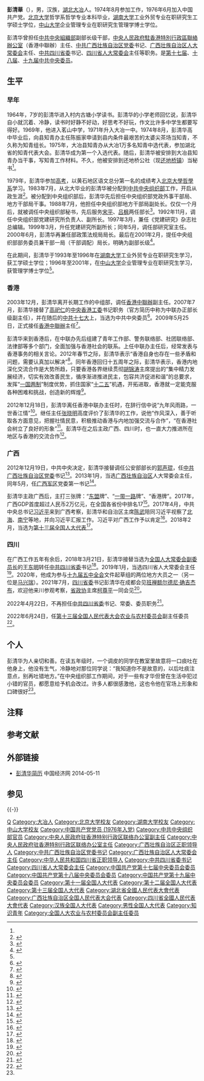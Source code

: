 {{Infobox Officeholder
| 图像 = Peng_Qinghua.png
| 图像大小 = 240px
| 图像说明 = 
| 职务 = {{CPC}}[[中国共产党四川省委员会|四川省委员会]]书记
| 就任日期 = 2018年3月21日
| 卸任日期 = 2022年4月22日
| 副职 = [[尹力_(官员)|尹力]]{{to}}[[黄强_(1963年)|黄强]]（省长）
| 总书记 = [[习近平|习近平]]
| 前任 = [[王东明_(1956年)|王东明]]
| 继任 = [[王晓晖|王晓晖]]
| 职务1 = {{中华人民共和国国徽}}[[四川省人民代表大会常务委员会|四川省人民代表大会常务委员会]]主任
| 就任日期1 = 2019年1月19日
| 卸任日期1 = 
| 副职1 = 
| 前任1 = [[王东明_(1956年)|王东明]]
| 继任1 = [[王晓晖|王晓晖]]
| 职务2 = {{CPC/logo}}[[中国共产党广西壮族自治区委员会|中国共产党广西壮族自治区委员会]]书记
| 就任日期2 = 2012年12月19日
| 卸任日期2 = 2018年3月21日
| 副职2 = [[马飚|马飚]]{{to}}[[陈武_(政治人物)|陈武]]（政府主席）
| 总书记2 = [[习近平|习近平]]
| 前任2 = [[郭声琨|郭声琨]]
| 继任2 = [[鹿心社|鹿心社]]
| 职务3 = {{中华人民共和国国徽}}[[广西壮族自治区人民代表大会常务委员会|广西壮族自治区人民代表大会常务委员会]]主任
| 就任日期3 = 2013年1月29日
| 卸任日期3 = 2019年1月14日
| 副职3 = 
| 前任3 = [[郭声琨|郭声琨]]
| 继任3 = [[鹿心社|鹿心社]]
| 职务4 = {{中华人民共和国国徽}}[[中央人民政府驻香港特别行政区联络办公室|中央人民政府驻香港特别行政区联络办公室]]主任
| 就任日期4 = 2009年5月25日
| 卸任日期4 = 2012年12月18日
| 副职4 = 
| primeminister4 = [[温家宝|温家宝]]
| 2blankname4 = {{nowrap|港澳办主任}}
| 2namedata4 = [[廖暉|廖暉]]{{to}}[[王光亚|王光亚]]
| 前任4 = [[高祀仁|高祀仁]]
| 继任4 = [[张晓明|张晓明]]
| 职务5 = 
| 就任日期5 = 
| 卸任日期5 = 
| 前任5 = 
| 继任5 = 
| 姓名 = 彭清华
| honorific-suffix = 同志
| 原名 = 
| 字 = 
| 号 = 
| 籍贯 = [[湖北|湖北]][[大冶|大冶]]
| 出生日期 = {{birth date and age|1957|4|28}}{{注|农历1957年3月29号（一九五七丁酉年三月廿九日）}}
| 出生地点 = {{CHN}}[[湖北省|湖北省]][[黄冈专区|黄冈专区]][[大冶县|大冶县]][[茗山乡|茗山乡]]彭晚村
| 逝世日期 = <!-- {{Death date and age|}}（死亡在前，出生在后）{{Death year and age|}} -->
| 逝世地点 = 
| 居处 = [[四川|四川]][[成都|成都]]
| 政党 = {{CPC}}
| 职业 = 官员
| 父母 = 彭春海<br>黄双凤
| 配偶 = <!--{{marriage|姓名|}} -->
| 子女 = 
| 亲属 = 
| 信仰 = [[无神论|无]]
| 专业 = 
| 母校 = 茗山中学<br>大冶一中<br>[[北京大学|北京大学]]哲学系<br>[[湖南大学|湖南大学]]<br>[[中山大学|中山大学]]
| 网站 = 
| 签名 = 
| 脚注 = 
}}

'''彭清華'''（{{bd|1957年|4月28日|catIdx=P彭}}）{{注|农历1957年3月29号（一九五七丁酉年三月廿九日）}}，男，汉族，[[湖北|湖北]][[大冶|大冶]]人。1974年8月参加工作，1976年6月加入中国共产党。[[北京大学|北京大学]]哲学系哲学专业本科毕业，[[湖南大学|湖南大学]]工业外贸专业在职研究生工学硕士学位，[[中山大学|中山大学]]企业管理专业在职研究生管理学博士学位。

彭清华曾担任[[中共中央組織部|中共中央組織部]]副部长级干部，[[中央人民政府駐香港特別行政區聯絡辦公室|中央人民政府駐香港特別行政區聯絡辦公室]]（香港中聯辦）主任、[[中國共產黨廣西壯族自治區委員會|中共广西壮族自治区党委]]书记、[[广西壮族自治区人大常委会|广西壮族自治区人大常委会]]主任、[[中共四川省委|中共四川省委]]书记、[[四川省人大常委会|四川省人大常委会]]主任等职务。是[[中国共产党第十七届中央委员会委员列表|第十七届]]、[[中国共产党第十八届中央委员会委员列表|十八届]]、[[中国共产党第十九届中央委员会委员列表|十九届中共中央委员]]。

== 生平 ==
=== 早年 ===
1964年，7岁的彭清华进入村内古塘小学读书。彭清华的小学老师回忆说，彭清华自小就沉着、冷静，读书时好静不好动，好思考不好玩，作文比许多中学生都要写得好。1969年，他进入茗山中学，1971年升入大冶一中。1974年8月，彭清华高中毕业后，向县知青办主任陈振家申请到县内条件最艰苦的太婆尖茶场当知青，不久称为知青组长。1975年，大冶县知青办从大冶1万多名知青中选代表，参加湖北省的知青代表大会。彭清华成为第一个入选代表。随后，彭清华被安排到大冶县知青办当干事，写知青工作材料。不久，他被安排到还地桥公社（现[[还地桥镇|还地桥镇]]）当秘书<ref name="早年故事"/>。

1979年，彭清华参加[[普通高等学校招生全国统一考试|高考]]，以黄石地区语文总分第一名的成绩考入[[北京大學|北京大學]][[哲學系|哲學系]]学习。1983年7月，从北大毕业的彭清华被分配到[[中共中央组织部|中共中央组织部]]工作，开启从政生涯<ref name="早年故事">{{cite web |title=心系家乡 柔情似水 |url=http://www.hsdcw.com/html/2012-12-20/512437.htm |website=东楚晚报 |accessdate=2020-07-15 |date=2012-12-20 |archive-date=2013-06-02 |archive-url=https://web.archive.org/web/20130602032206/http://www.hsdcw.com/html/2012-12-20/512437.htm |dead-url=no }}</ref>。被分配到中央组织部后，彭清华先后担任中央组织部党政外事干部局、地方干部局干事。1988年7月，他担任中央组织部地方干部局副处长。仅仅一个月后，就被调任中央组织部秘书，先后服务[[宋平|宋平]]、[[吕枫|吕枫]]两任部长<ref>{{cite web |title=彭清华履新广西 创涉港官员晋升新路径 |url=http://china.takungpao.com/guangxi/2012-12/1343010.html |website=大公网 |accessdate=2020-07-15 |date=2012-12-19 |archive-date=2022-01-02 |archive-url=https://web.archive.org/web/20220102022133/http://china.takungpao.com/guangxi/2012-12/1343010.html |dead-url=no }}</ref>。1992年11月，调任中央组织部党建研究所负责人、副所长。1997年3月，兼任《党建研究》杂志社总编辑。1999年3月，升任党建研究所副所长；同年5月，调任部研究室主任。2000年6月，彭清华再兼任部政策法规局局长。最后在2001年2月，提任中央组织部部务委员兼干部一局（干部调配）局长，明确为副部长级<ref name="行履">{{cite web |title=彭清华同志简历 |website=四川在线 |accessdate=2020-07-15 |date=2019-01-19}}</ref>。

在此期间，彭清华于1993年至1996年在[[湖南大学|湖南大学]]工业外贸专业在职研究生学习，获工学硕士学位；1996年至2001年，在[[中山大学|中山大学]]企业管理专业在职研究生学习，获管理学博士学位<ref name="行履"/>。

=== 香港 ===
2003年12月，彭清华离开长期工作的中组部，调任[[中央人民政府駐香港特別行政區聯絡辦公室|香港中聯辦]]副主任。2007年7月，彭清华接替了[[高祀仁|高祀仁]]的[[中共中央香港工作委员会|中央香港工委]]书记职务（官方简历中称为中联办正部长级副主任），并在随后的[[中共十七大|中共十七大]]上，当选为中共中央委员<ref name="一哥">{{cite journal |author1=戴杰 |title=彭清华：中央驻港机构“新一哥” |journal=共产党员 |date=2009 |issue=14}}</ref>。2009年5月25日，正式接任[[中央人民政府駐香港特別行政區聯絡辦公室|香港中聯辦]]主任<ref>{{cite web |title=彭清华出任中央政府驻港联络办主任 |url=http://www.chinanews.com/ga/ga-sszqf/news/2009/05-25/1707107.shtml |website=中国新闻网 |accessdate=2020-07-15 |date=2009-05-25 |archive-date=2021-02-19 |archive-url=https://web.archive.org/web/20210219202315/http://www.chinanews.com/ga/ga-sszqf/news/2009/05-25/1707107.shtml |dead-url=no }}</ref>。

彭清华来到香港后，在中联办先后组建了青年工作部、警务联络部、社团联络部、法律部等多个部门，全面加强与香港社会的联系。上任中联办主任后，经常发表与香港事务的相关言论。2012年春节之际，彭清华表示“香港自身也存在一些矛盾和问题，需要认真加以解决”<ref>{{cite web |title=彭清华：香港需要认真解决自身矛盾 |url=https://www.guancha.cn/politics/2012_02_03_65114.shtml |website=观察者网 |accessdate=2020-07-15 |date=2012-02-03 |archive-date=2022-02-04 |archive-url=https://web.archive.org/web/20220204073630/https://www.guancha.cn/politics/2012_02_03_65114.shtml |dead-url=no }}</ref>。同年香港回归十五周年之际，彭清华表示，香港内地深化交流合作是大势所趋，只要香港各界继续贯彻[[胡锦涛|胡锦涛]]主席提出的“集中精力发展经济，切实有效改善民生，循序渐进推进民主，包容共济促进和谐”的总要求，发挥“[[一国两制|一国两制]]”制度优势，抓住国家“[[十二五|十二五]]”机遇，开拓进取，香港就一定能克服各种困难和挑战，创造新的辉煌<ref>{{cite web |title=彭清华：15年来“一国两制”在香港实践取得巨大成功 |url=https://china.huanqiu.com/article/9CaKrnJvUiV |website=环球网 |accessdate=2020-07-15 |date=2012-06-20 |archive-date=2022-03-06 |archive-url=https://web.archive.org/web/20220306063010/https://china.huanqiu.com/article/9CaKrnJvUiV |dead-url=no }}</ref>。

2012年12月18日，彭清华离任香港中联办主任时，在辞行信中说“九年风雨路，一世香江情”<ref>{{cite web |title=彭清华辞行信：我即将调往内地工作 |url=http://roll.sohu.com/20121219/n360891404.shtml |website=搜狐 |accessdate=2020-07-15 |date=2012-12-19 |archive-date=2022-01-02 |archive-url=https://web.archive.org/web/20220102025057/http://roll.sohu.com/20121219/n360891404.shtml |dead-url=no }}</ref>。继任主任[[张晓明|张晓明]]高度评价了彭清华的工作，说他“作风深入，善于听取各方面意见，把握社情民意，积极推动香港与内地加强交流与合作”，“在香港社会树立了良好的形象”<ref>{{cite web |title=国务院决定：张晓明任中联办主任 彭清华卸任 |url=http://politics.people.com.cn/n/2012/1219/c70731-19946812.html |website=人民网 |accessdate=2020-07-15 |date=2012-12-19 |archive-date=2022-01-02 |archive-url=https://web.archive.org/web/20220102025105/http://politics.people.com.cn/n/2012/1219/c70731-19946812.html |dead-url=no }}</ref>。彭清华在之后主政广西、四川时，也一直大力推进所在地区与香港的交流合作<ref>{{cite web |title=这位省委书记又打香港牌 曾获三任港首捧场 |url=http://news.sina.com.cn/c/2018-05-13/doc-ihamfahx6845823.shtml |website=新浪 |accessdate=2020-07-15 |date=2018-05-13 |archive-date=2022-01-02 |archive-url=https://web.archive.org/web/20220102022239/http://news.sina.com.cn/c/2018-05-13/doc-ihamfahx6845823.shtml |dead-url=no }}</ref>。

=== 广西 ===
2012年12月19日，中共中央决定，彭清华接替调任公安部部长的[[郭声琨|郭声琨]]，任[[中共广西壮族自治区党委|中共广西壮族自治区党委]]书记<ref>{{cite news|title=广西壮族自治区党委主要负责同志职务调整|url=http://news.xinhuanet.com/2012-12/19/c_114086216.htm|accessdate=2012-12-19|publisher=新华社|language=zh-hans|archive-date=2016-07-13|archive-url=https://web.archive.org/web/20160713220716/http://news.xinhuanet.com/2012-12/19/c_114086216.htm|dead-url=no}}</ref>。2013年1月，当选[[广西壮族自治区|广西壮族自治区]]人大常委会主任，同年5月，任[[广西军区|广西军区]]党委第一书记<ref>{{cite web|accessdate=2014-06-10|url=http://district.ce.cn/newarea/sddy/201305/06/t20130506_24352044.shtml|title=彭清华任广西军区党委第一书记 龙义和任副书记|publisher=中国经济网|archive-date=2022-02-04|archive-url=https://web.archive.org/web/20220204073720/http://district.ce.cn/newarea/sddy/201305/06/t20130506_24352044.shtml|dead-url=no}}</ref>。

彭清华主政广西后，主打三张牌：“[[东盟|东盟]]牌”、“[[一带一路|一带一路]]牌”、“香港牌”。2017年，广西GDP首度超过人民币2万亿元，在全国各省份中排名17<ref>{{cite web |title=港媒：传彭清华主政四川 |url=https://www.zaobao.com/realtime/china/story20180320-844182 |website=联合早报 |accessdate=2020-07-15 |date=2018-03-20}}</ref>。2017年4月，中共中央总书记[[习近平|习近平]]来到广西考察，彭清华和自治区主席[[陈武_(政治人物)|陈武]]陪同习近平视察了[[北海市|北海]]、[[南宁|南宁]]等地，并向习近平汇报工作。习近平对广西工作予以肯定<ref>{{cite web |title=习近平在广西考察时强调：扎实推动经济社会持续健康发展 |url=http://www.xinhuanet.com/politics/2017-04/21/c_1120853744.htm |website=新华网 |accessdate=2020-07-15 |date=2017-04-21 |archive-date=2022-01-02 |archive-url=https://web.archive.org/web/20220102022310/http://www.xinhuanet.com/politics/2017-04/21/c_1120853744.htm |dead-url=no }}</ref>。2018年2月，当选为[[第十三届全国人大代表|第十三届全国人大代表]]<ref>{{Cite web|title=（受权发布）中华人民共和国第十三届全国人民代表大会代表名单-中新网|url=http://www.chinanews.com/gn/2018/02-25/8453959.shtml|accessdate=2021-02-13|work=中新网|archive-date=2018-02-27|archive-url=https://web.archive.org/web/20180227031724/http://www.chinanews.com/gn/2018/02-25/8453959.shtml|dead-url=no}}</ref>。

=== 四川 ===
在广西工作五年有余后，2018年3月21日，彭清华接替当选为[[全国人大常委会副委员长|全国人大常委会副委员长]]的[[王东明_(1956年)|王东明]]转任[[中共四川省委|中共四川省委]]书记<ref>{{cite web |title=四川省委主要负责同志职务调整 彭清华任四川省委书记 |url=http://www.xinhuanet.com/politics/2018-03/21/c_1122568764.htm |website=新华网 |accessdate=2020-07-15 |date=2018-03-21 |archive-date=2022-01-02 |archive-url=https://web.archive.org/web/20220102025106/http://www.xinhuanet.com/politics/2018-03/21/c_1122568764.htm |dead-url=no }}</ref>。2019年1月，当选四川省人大常委会主任<ref>{{cite web |title=彭清华当选四川省人大常委会主任 |url=http://www.xinhuanet.com/renshi/2019-01/20/c_1124016809.htm |website=新华网 |accessdate=2020-07-15 |date=2019-01-20 |archive-date=2022-01-02 |archive-url=https://web.archive.org/web/20220102042727/http://www.xinhuanet.com/renshi/2019-01/20/c_1124016809.htm |dead-url=no }}</ref>。2020年，他成为参与[[中国共产党第十九届中央委员会第五次全体会议|十九届五中全会]]文件起草组的两位地方大员之一（另一位是[[马兴瑞|马兴瑞]]）。2021年7月，[[四川省委|四川省委]]书记彭清华在成都会见[[班禅额尔德尼·确吉杰布|班禅额尔德尼·确吉杰布]]，欢迎他来川参观考察，[[中国人民政治协商会议四川省委员会|省政协]]主席[[柯尊平|柯尊平]]一同会见<ref>{{Cite web|title=彭清华会见班禅额尔德尼·确吉杰布 柯尊平一同会见-国际在线|url=http://sc.cri.cn/n/20210713/a6b5f675-7393-8082-a09f-a7e76f5826e7.html|access-date=2021-07-13|work=sc.cri.cn|archive-date=2021-07-16|archive-url=https://web.archive.org/web/20210716135729/http://sc.cri.cn/n/20210713/a6b5f675-7393-8082-a09f-a7e76f5826e7.html|dead-url=no}}</ref>。

2022年4月22日，不再担任[[中共四川省委|中共四川省委]]书记、常委、委员职务<ref>{{Cite web|title=河北、四川省委主要负责同志职务调整-新华网|url=http://www.news.cn/politics/2022-04/22/c_1128585747.htm|access-date=2022-04-22|work=www.news.cn|archive-date=2022-04-23|archive-url=https://web.archive.org/web/20220423013727/http://www.news.cn/politics/2022-04/22/c_1128585747.htm}}</ref>。

2022年6月24日，任[[第十三届全国人民代表大会|第十三届全国人民代表大会]][[全国人民代表大会农业与农村委员会|农业与农村委员会]]副主任委员<ref>{{cite web |title=全国人民代表大会常务委员会任命名单 |url=http://www.npc.gov.cn/npc/c30834/202206/9cf2c591651344b1837e18493c981f26.shtml |website=中国人大网 |accessdate=2022-06-24}}</ref>。
== 个人 ==
彭清华为人亲切和善。在读五年级时，一个调皮的同学在教室里故意将一口痰吐在他身上，他没有生气，冷静地对那位同学说：“我知道你不是故意的，以后吐痰注意点，别再吐错地方。”在中央组织部工作期间，对于一些有才华但曾在生活中犯过小错的官员，都愿意给予机会改过。许多人都很感激他，这也令他在官场上形象和口碑很好<ref name="一哥"/>。

== 注释 ==
{{Notefoot}}

== 参考文献 ==
{{Reflist}}

== 外部链接 ==
*[http://district.ce.cn/newarea/sddy/201305/06/t20130506_24352044.shtml 彭清华简历] {{Wayback|url=http://district.ce.cn/newarea/sddy/201305/06/t20130506_24352044.shtml |date=20220204073720 }} 中国经济网 2014-05-11

== 参见 ==
{{-}}
{{start box}}
{{s-ppo|cpc}}
{{s-before|[[王东明_(1956年)|王东明]]}}
{{s-title|[[中国共产党四川省委员会|中国共产党四川省委员会]]书记|2018年3月－2022年4月}}
{{s-after|[[王晓晖|王晓晖]]}}
{{s-before|[[郭声琨|郭声琨]]}}
{{s-title|[[中国共产党广西壮族自治区委员会|中国共产党广西壮族自治区委员会]]书记|2012年12月－2018年3月}}
{{s-after|[[鹿心社|鹿心社]]}}
{{s-before|[[高祀仁|高祀仁]]}}
{{s-title|[[中共中央香港工作委员会|中共中央香港工作委员会]]书记|2007年7月－2012年12月}}
{{s-after|[[张晓明|张晓明]]}}
{{s-par|prc-lpc}}
{{s-before|[[王东明_(1956年)|王东明]]}}
{{s-title|[[四川省人民代表大会常务委员会|四川省人民代表大会常务委员会]]主任|2019年1月－}}
{{s-after|[[王晓晖|王晓晖]]}}
{{s-before|[[郭声琨|郭声琨]]}}
{{s-title|[[广西壮族自治区人民代表大会常务委员会|广西壮族自治区人民代表大会常务委员会]]主任|2013年1月－2019年1月}}
{{s-after|[[鹿心社|鹿心社]]}}
{{s-gov|prc}}
{{s-before|[[高祀仁|高祀仁]]}}
{{s-title|[[中央人民政府驻香港特别行政区联络办公室|中央人民政府驻香港特别行政区联络办公室]]主任|2009年5月－2012年12月}}
{{s-after|[[張曉明|张晓明]]}}
{{end box}}

{{中华人民共和国四川省正职领导人|nocat}}
{{中华人民共和国广西壮族自治区正职领导人|nocat}}
{{港澳事務負責人}}
{{DEFAULTSORT:Peng彭}}
[[Category:彭姓|Q]]
[[Category:大冶人|Category:大冶人]]
[[Category:北京大学校友|Category:北京大学校友]]
[[Category:湖南大学校友|Category:湖南大学校友]]
[[Category:中山大学校友|Category:中山大学校友]]
[[Category:中国共产党党员_(1976年入党)|Category:中国共产党党员 (1976年入党)]]
[[Category:中共中央组织部官员|Category:中共中央组织部官员]]
[[Category:中央人民政府驻香港特别行政区联络办公室副主任|Category:中央人民政府驻香港特别行政区联络办公室副主任]]
[[Category:中央人民政府驻香港特别行政区联络办公室主任|Category:中央人民政府驻香港特别行政区联络办公室主任]]
[[Category:广西壮族自治区正职领导人|Category:广西壮族自治区正职领导人]]
[[Category:中共广西壮族自治区党委书记|Category:中共广西壮族自治区党委书记]]
[[Category:广西壮族自治区人大常委会主任|Category:广西壮族自治区人大常委会主任]]
[[Category:中华人民共和国四川省正职领导人|Category:中华人民共和国四川省正职领导人]]
[[Category:中共四川省委书记|Category:中共四川省委书记]]
[[Category:四川省人大常委会主任|Category:四川省人大常委会主任]]
[[Category:中国共产党第十七届中央委员会委员|Category:中国共产党第十七届中央委员会委员]]
[[Category:中国共产党第十八届中央委员会委员|Category:中国共产党第十八届中央委员会委员]]
[[Category:中国共产党第十九届中央委员会委员|Category:中国共产党第十九届中央委员会委员]]
[[Category:第十一届全国人大代表|Category:第十一届全国人大代表]]
[[Category:第十二届全国人大代表|Category:第十二届全国人大代表]]
[[Category:第十三届全国人大代表|Category:第十三届全国人大代表]]
[[Category:湖北省全國人民代表大會代表|Category:湖北省全國人民代表大會代表]]
[[Category:广西壮族自治区全国人民代表大会代表|Category:广西壮族自治区全国人民代表大会代表]]
[[Category:四川省全國人民代表大會代表|Category:四川省全國人民代表大會代表]]
[[Category:汉族全国人大代表|Category:汉族全国人大代表]]
[[Category:男性全国人大代表|Category:男性全国人大代表]]
[[Category:知识青年|Category:知识青年]]
[[Category:全国人大农业与农村委员会副主任委员|Category:全国人大农业与农村委员会副主任委员]]